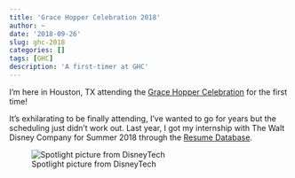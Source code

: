 ```yaml
---
title: 'Grace Hopper Celebration 2018'
author: ~
date: '2018-09-26'
slug: ghc-2018
categories: []
tags: [GHC]
description: 'A first-timer at GHC'
---
```


I'm here in Houston, TX attending the [Grace Hopper Celebration](https://ghc.anitab.org/) for the first time!

It's exhilarating to be finally attending, I've wanted to go for years but the scheduling just didn't work out. Last year, I got my internship with The Walt Disney Company for Summer 2018 through the [Resume Database](https://ghc.anitab.org/resume-database/).

![Spotlight picture from DisneyTech](../../../../pictures/ghchire.png)


